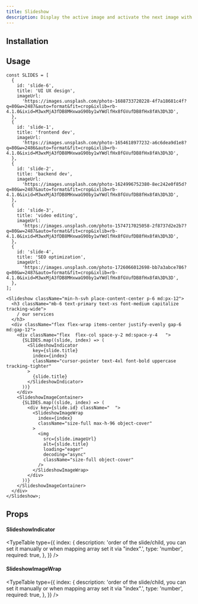 ```yaml
---
title: Slideshow
description: Display the active image and activate the next image with hovering the text.
---
```


<ComponentPreview name="slideshow-demo" />

## Installation

<ComponentInstallation name="slideshow" />

## Usage

```tsx
const SLIDES = [
  {
    id: 'slide-6',
    title: 'UI UX design',
    imageUrl:
      'https://images.unsplash.com/photo-1688733720228-4f7a18681c4f?q=80&w=2487&auto=format&fit=crop&ixlib=rb-4.1.0&ixid=M3wxMjA3fDB8MHxwaG90by1wYWdlfHx8fGVufDB8fHx8fA%3D%3D',
  },
  {
    id: 'slide-1',
    title: 'frontend dev',
    imageUrl:
      'https://images.unsplash.com/photo-1654618977232-a6c6dea9d1e8?q=80&w=2486&auto=format&fit=crop&ixlib=rb-4.1.0&ixid=M3wxMjA3fDB8MHxwaG90by1wYWdlfHx8fGVufDB8fHx8fA%3D%3D',
  },
  {
    id: 'slide-2',
    title: 'backend dev',
    imageUrl:
      'https://images.unsplash.com/photo-1624996752380-8ec242e0f85d?q=80&w=2487&auto=format&fit=crop&ixlib=rb-4.1.0&ixid=M3wxMjA3fDB8MHxwaG90by1wYWdlfHx8fGVufDB8fHx8fA%3D%3D',
  },
  {
    id: 'slide-3',
    title: 'video editing',
    imageUrl:
      'https://images.unsplash.com/photo-1574717025058-2f8737d2e2b7?q=80&w=2487&auto=format&fit=crop&ixlib=rb-4.1.0&ixid=M3wxMjA3fDB8MHxwaG90by1wYWdlfHx8fGVufDB8fHx8fA%3D%3D',
  },
  {
    id: 'slide-4',
    title: 'SEO optimization',
    imageUrl:
      'https://images.unsplash.com/photo-1726066012698-bb7a3abce786?q=80&w=2487&auto=format&fit=crop&ixlib=rb-4.1.0&ixid=M3wxMjA3fDB8MHxwaG90by1wYWdlfHx8fGVufDB8fHx8fA%3D%3D',
  },
];

<Slideshow className="min-h-svh place-content-center p-6 md:px-12">
  <h3 className="mb-6 text-primary text-xs font-medium capitalize tracking-wide">
    / our services
  </h3>
  <div className="flex flex-wrap items-center justify-evenly gap-6 md:gap-12">
    <div className="flex  flex-col space-y-2 md:space-y-4   ">
      {SLIDES.map((slide, index) => (
        <SlideshowIndicator
          key={slide.title}
          index={index}
          className="cursor-pointer text-4xl font-bold uppercase tracking-tighter"
        >
          {slide.title}
        </SlideshowIndicator>
      ))}
    </div>
    <SlideshowImageContainer>
      {SLIDES.map((slide, index) => (
        <div key={slide.id} className="  ">
          <SlideshowImageWrap
            index={index}
            className="size-full max-h-96 object-cover"
          >
            <img
              src={slide.imageUrl}
              alt={slide.title}
              loading="eager"
              decoding="async"
              className="size-full object-cover"
            />
          </SlideshowImageWrap>
        </div>
      ))}
    </SlideshowImageContainer>
  </div>
</Slideshow>;
```

## Props

#### SlideshowIndicator

<TypeTable
  type={{
    index: {
      description:
        'order of the slide/child, you can set it manually or when mapping array set it via "index".',
      type: 'number',
      required: true,
    },
  }}
/>

#### SlideshowImageWrap

<TypeTable
  type={{
    index: {
      description:
        'order of the slide/child, you can set it manually or when mapping array set it via "index".',
      type: 'number',
      required: true,
    },
  }}
/>
